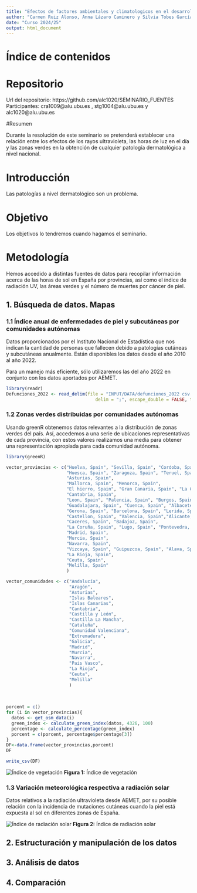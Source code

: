 ```yaml
---
title: "Efectos de factores ambientales y climatologicos en el desarrollo de patologías dermatológicas en España"
author: "Carmen Ruiz Alonso, Anna Lázaro Caminero y Silvia Tobes García"
date: "Curso 2024/25"
output: html_document
---
```


# Índice de contenidos



# Repositorio

Url del repositorio: https://github.com/alc1020/SEMINARIO_FUENTES 
Participantes: cra1009@alu.ubu.es , stg1004@alu.ubu.es y alc1020@alu.ubu.es

#Resumen

Durante la resolución de este seminario se pretenderá establecer una relación entre los efectos de los rayos ultravioleta, las horas de luz en el día y las zonas verdes en la obtención de cualquier patología dermatológica a nivel nacional.

# Introducción

Las patologías a nivel dermatológico son un problema.

# Objetivo

Los objetivos lo tendremos cuando hagamos el seminario.

# Metodología

Hemos accedido a distintas fuentes de datos para recopilar información acerca de las horas de sol en España por provincias, así como el índice de radiación UV, las áreas verdes y el número de muertes por cáncer de piel.

## 1. Búsqueda de datos. Mapas

### 1.1 Índice anual de enfermedades de piel y subcutáneas por comunidades autónomas
Datos proporcionados por el Instituto Nacional de Estadística que nos indican la cantidad de personas que fallecen debido a patologías cutáneas y subcutáneas anualmente. Están disponibles los datos desde el año 2010 al año 2022.

Para un manejo más eficiente, sólo utilizaremos las del año 2022 en conjunto con los datos aportados por AEMET.

```r
library(readr)
Defunciones_2022 <- read_delim(file = "INPUT/DATA/defunciones_2022 csv.csv",
                                  delim = ";", escape_double = FALSE, trim_ws = TRUE)
```


### 1.2 Zonas verdes distribuidas por comunidades autónomas
Usando greenR obtenemos datos relevantes a la distribución de zonas verdes del país. Así, accedemos a una serie de ubicaciones representativas de cada provincia, con estos valores realizamos una media para obtener una representación apropiada para cada comunidad autónoma. 

```r
library(greenR)

vector_provincias <- c("Huelva, Spain", "Sevilla, Spain", "Cordoba, Spain", "Jaen, Spain", "Cadiz, Spain", "Malaga, Spain", "Granada, Spain", "Almeria, Spain", 
                       "Huesca, Spain", "Zaragoza, Spain", "Teruel, Spain", 
                       "Asturias, Spain",
                       "Mallorca, Spain", "Menorca, Spain", 
                       "El hierro, Spain", "Gran Canaria, Spain", "La Gomera, Spain", "La Palma, Spain", "Tenerife, Spain", 
                       "Cantabria, Spain", 
                       "Leon, Spain", "Palencia, Spain", "Burgos, Spain", "Soria, Spain", "Zamora, Spain", "Valladolid, Spain", "Segovia, Spain", "Salamanca, Spain", "Avila, Spain", 
                       "Guadalajara, Spain", "Cuenca, Spain", "Albacete, Spain", "Toledo, Spain", "Ciudad Real, Spain",
                       "Gerona, Spain", "Barcelona, Spain", "Lerida, Spain", "Tarragona, Spain", 
                       "Castellon, Spain", "Valencia, Spain","Alicante, Spain", 
                       "Caceres, Spain", "Badajoz, Spain", 
                       "La Coruña, Spain", "Lugo, Spain", "Pontevedra, Spain", "Orense, Spain",
                       "Madrid, Spain", 
                       "Murcia, Spain",
                       "Navarra, Spain", 
                       "Vizcaya, Spain", "Guipuzcoa, Spain", "Alava, Spain", 
                       "La Rioja, Spain",
                       "Ceuta, Spain", 
                       "Melilla, Spain" 
                       )

vector_comunidades <- c("Andalucía", 
                        "Aragón", 
                        "Asturias", 
                        "Islas Baleares", 
                        "Islas Canarias", 
                        "Cantabria", 
                        "Castilla y León", 
                        "Castilla La Mancha", 
                        "Cataluña", 
                        "Comunidad Valenciana", 
                        "Extremadura",
                        "Galicia",
                        "Madrid",
                        "Murcia", 
                        "Navarra", 
                        "Pais Vasco", 
                        "La Rioja",
                        "Ceuta", 
                        "Melilla"
                        )
                        
                        
                      
porcent = c()
for (i in vector_provincias){
  datos <- get_osm_data(i)
  green_index <- calculate_green_index(datos, 4326, 100)
  percentage <- calculate_percentage(green_index)
  porcent = c(porcent, percentage$percentage[3])
}
DF<-data.frame(vector_provincias,porcent)
DF

write_csv(DF)
```



![Índice de vegetación](INPUT/mapas/indice_vegetacion.png)
**Figura 1:** Índice de vegetación


### 1.3 Variación meteorológica respectiva a radiación solar

Datos relativos a la radiación ultravioleta desde AEMET, por su posible relación con la incidencia de mutaciones cutáneas cuando la piel está expuesta al sol en diferentes zonas de España.

![Índice de radiación solar](INPUT/mapas/indice_radiacion.png)
**Figura 2:** Índice de radiación solar


## 2. Estructuración y manipulación de los datos


## 3. Análisis de datos

## 4. Comparación
